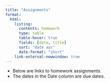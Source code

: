 ```yaml
---
title: "Assignments"
format: 
  html:
    listing: 
      contents: homework
      type: table
      table-hover: true
      fields: [date, title]
      sort: "date asc"
      date-format: "short"
    link-external-newwindow: true
---
```


::: callout-note
-   Below are links to homework assignments.
-   The dates in the Date column are due dates.
:::
